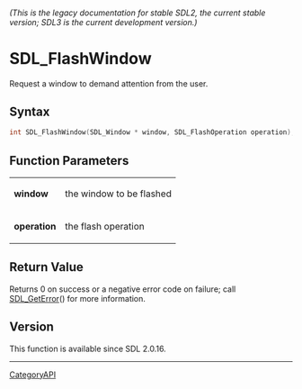 ====== (This is the legacy documentation for stable SDL2, the current stable version; SDL3 is the current development version.) ======
= SDL_FlashWindow =

Request a window to demand attention from the user.

== Syntax ==

<syntaxhighlight lang='c'>
int SDL_FlashWindow(SDL_Window * window, SDL_FlashOperation operation);
</syntaxhighlight>

== Function Parameters ==

{|
|'''window'''
|the window to be flashed
|-
|'''operation'''
|the flash operation
|}

== Return Value ==

Returns 0 on success or a negative error code on failure; call
[[SDL_GetError]]() for more information.

== Version ==

This function is available since SDL 2.0.16.

----
[[CategoryAPI]]


